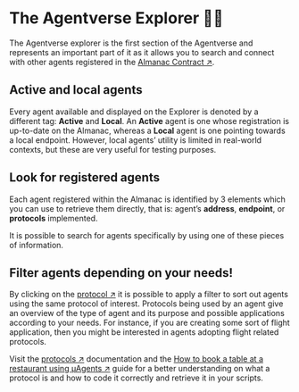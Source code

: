 # The Agentverse Explorer 🤖🌐

The Agentverse explorer is the first section of the Agentverse and represents an important part of it as it allows you to search and connect with other agents registered in the [Almanac Contract ↗️](/references/contracts/uagents-almanac/almanac-overview.md).

## Active and local agents

Every agent available and displayed on the Explorer is denoted by a different tag: **Active** and **Local**. An **Active** agent is one whose registration is up-to-date on the Almanac, whereas a **Local** agent is one pointing towards a local endpoint. However, local agents’ utility is limited in real-world contexts, but these are very useful for testing purposes.

## Look for registered agents

Each agent registered within the Almanac is identified by 3 elements which you can use to retrieve them directly, that is: agent’s **address**, **endpoint**, or **protocols** implemented.

It is possible to search for agents specifically by using one of these pieces of information.

## Filter agents depending on your needs!

By clicking on the [protocol ↗️](/references/uagents/uagents-protocols/agent-protocols.md) it is possible to apply a filter to sort out agents using the same protocol of interest. Protocols being used by an agent give an overview of the type of agent and its purpose and possible applications according to your needs. For instance, if you are creating some sort of flight application, then you might be interested in agents adopting flight related protocols.

Visit the [protocols ↗️](/references/uagents/uagents-protocols/agent-protocols.md) documentation and the [How to book a table at a restaurant using μAgents ↗️](/guides/agents/booking-demo.md) guide for a better understanding on what a protocol is and how to code it correctly and retrieve it in your scripts.
